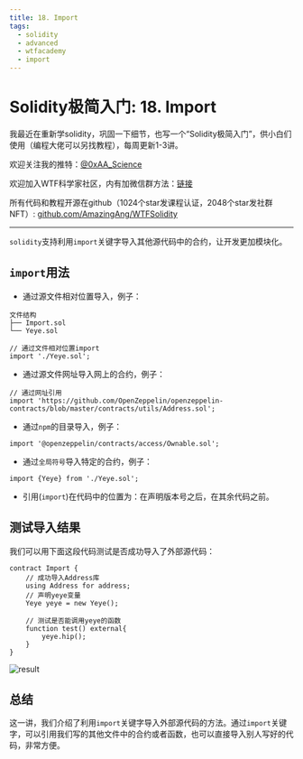 ```yaml
---
title: 18. Import
tags:
  - solidity
  - advanced
  - wtfacademy
  - import
---
```


# Solidity极简入门: 18. Import

<QuizProgress courseId={SOLIDITY_ADVANCED_ID} lessonId={SOLIDITY_ADVANCED_LESSON_ID_3}></QuizProgress>

我最近在重新学solidity，巩固一下细节，也写一个“Solidity极简入门”，供小白们使用（编程大佬可以另找教程），每周更新1-3讲。

欢迎关注我的推特：[@0xAA_Science](https://twitter.com/0xAA_Science)

欢迎加入WTF科学家社区，内有加微信群方法：[链接](https://discord.gg/5akcruXrsk)

所有代码和教程开源在github（1024个star发课程认证，2048个star发社群NFT）: [github.com/AmazingAng/WTFSolidity](https://github.com/AmazingAng/WTFSolidity)

-----

`solidity`支持利用`import`关键字导入其他源代码中的合约，让开发更加模块化。

## `import`用法

- 通过源文件相对位置导入，例子：

```
文件结构
├── Import.sol
└── Yeye.sol

// 通过文件相对位置import
import './Yeye.sol';
```

- 通过源文件网址导入网上的合约，例子：
```
// 通过网址引用
import 'https://github.com/OpenZeppelin/openzeppelin-contracts/blob/master/contracts/utils/Address.sol';
```

- 通过`npm`的目录导入，例子：
```solidity
import '@openzeppelin/contracts/access/Ownable.sol';
```

- 通过`全局符号`导入特定的合约，例子：
```solidity
import {Yeye} from './Yeye.sol';
```

- 引用(`import`)在代码中的位置为：在声明版本号之后，在其余代码之前。

## 测试导入结果

我们可以用下面这段代码测试是否成功导入了外部源代码：
```solidity
contract Import {
    // 成功导入Address库
    using Address for address;
    // 声明yeye变量
    Yeye yeye = new Yeye();

    // 测试是否能调用yeye的函数
    function test() external{
        yeye.hip();
    }
}
```

![result](./img/18-1.png)

## 总结
这一讲，我们介绍了利用`import`关键字导入外部源代码的方法。通过`import`关键字，可以引用我们写的其他文件中的合约或者函数，也可以直接导入别人写好的代码，非常方便。

<QuizForm courseId={SOLIDITY_ADVANCED_ID} lessonId={SOLIDITY_ADVANCED_LESSON_ID_3} />
